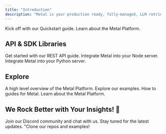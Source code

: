 ```yaml
---
title: "Introduction"
description: "Metal is your production ready, fully-managed, LLM retrieval engine."
---
```


<CardGroup>
  <Card title="Quickstart" icon="play" href="getting-started">
    Kick off with our Quickstart guide.
  </Card>
  <Card title="How Metal works" icon="rectangles-mixed" href="/learn-introduction">
    Learn about the Metal Platform.
  </Card>
</CardGroup>

## API & SDK Libraries

<Card title="API Endpoints" icon="globe" href="/rest-api">
  Get started with our REST API guide.
</Card>

<CardGroup>
  <Card title="Node.js SDK" icon="js" href="/api-reference/node">
    Integrate Metal into your Node server.
  </Card>
  <Card title="Python SDK" icon="python" href="/api-reference/python">
    Integrate Metal into your Python server.
  </Card>
</CardGroup>

## Explore

<CardGroup>
  <Card title="Concepts" icon="rectangles-mixed" href="/learn-introduction">
    A high level overview of the Metal Platform.
  </Card>
  <Card title="Examples" icon="code" href="examples/overview">
    Explore our examples.
  </Card>
    <Card title="Guides" icon="bars-staggered" href="/guides">
    How to guides for Metal.
  </Card>
    <Card title="Platform" icon="sitemap" href="/platform">
    Learn about the Metal Platform.
  </Card>
</CardGroup>

## We Rock Better with Your Insights! 🎸

<CardGroup>
  <Card title="Join our Discord" icon="discord" href="https://discord.com/channels/1071958892134793306/1071958892617146401">
    Join our Discord community and chat with us.
  </Card>
  <Card title="Follow us on X" icon="twitter" href="https://twitter.com/Metal_io">
    Stay tuned for the latest updates.
  </Card>
    <Card title="Star us on GitHub" icon="star" href="https://github.com/getmetal/Metal">
    "Clone our repos and examples!
  </Card>

</CardGroup>
